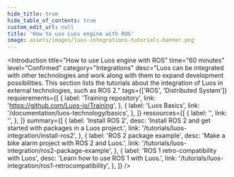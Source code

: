 ```yaml
---
hide_title: true
hide_table_of_contents: true
custom_edit_url: null
title: 'How to use Luos engine with ROS'
image: assets/images/luos-integrations-tutorials-banner.png
---
```



<Introduction
  title="How to use Luos engine with ROS"
  time="60 minutes"
  level="Confirmed"
  category="Integrations"
  desc="Luos can be integrated with other technologies and work along with them to expand development possibilities. This section lists the tutorials about the integration of Luos in external technologies, such as ROS 2."
  tags={['ROS', 'Distributed System']}
  requierements={[
    {
      label: 'Training repository',
      link: 'https://github.com/Luos-io/Training',
    },
    {
      label: 'Luos Basics',
      link: '/documentation/luos-technology/basics',
    },
  ]}
  ressources={[
    {
      label: '',
      link: '',
    },
  ]}
  summary={[
    {
      label: 'Install ROS 2',
      desc: 'Install ROS 2 and get started with packages in a Luos project.',
      link: '/tutorials/luos-integration/install-ros2',
    },
    {
      label: 'ROS 2 package example',
      desc: 'Make a bike alarm project with ROS 2 and Luos.',
      link: '/tutorials/luos-integration/ros2-package-example',
    },
    {
      label: 'ROS 1 retro-compatibility with Luos',
      desc: 'Learn how to use ROS 1 with Luos.',
      link: '/tutorials/luos-integration/ros1-retrocompatibility',
    },
  ]}
/>
